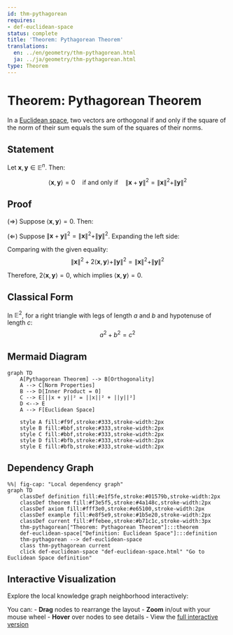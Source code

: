 ```yaml
---
id: thm-pythagorean
requires:
- def-euclidean-space
status: complete
title: 'Theorem: Pythagorean Theorem'
translations:
  en: ../en/geometry/thm-pythagorean.html
  ja: ../ja/geometry/thm-pythagorean.html
type: Theorem
---
```


# Theorem: Pythagorean Theorem {#thm-pythagorean}

In a [Euclidean space](def-euclidean-space.qmd), two vectors are orthogonal if and only if the square of the norm of their sum equals the sum of the squares of their norms.

## Statement

Let $\mathbf{x}, \mathbf{y} \in \mathbb{E}^n$. Then:

$$\langle \mathbf{x}, \mathbf{y} \rangle = 0 \quad \text{if and only if} \quad \|\mathbf{x} + \mathbf{y}\|^2 = \|\mathbf{x}\|^2 + \|\mathbf{y}\|^2$$

## Proof

($\Rightarrow$) Suppose $\langle \mathbf{x}, \mathbf{y} \rangle = 0$. Then:
\begin{align}
\|\mathbf{x} + \mathbf{y}\|^2 &= \langle \mathbf{x} + \mathbf{y}, \mathbf{x} + \mathbf{y} \rangle \\
&= \langle \mathbf{x}, \mathbf{x} \rangle + 2\langle \mathbf{x}, \mathbf{y} \rangle + \langle \mathbf{y}, \mathbf{y} \rangle \\
&= \|\mathbf{x}\|^2 + 2 \cdot 0 + \|\mathbf{y}\|^2 \\
&= \|\mathbf{x}\|^2 + \|\mathbf{y}\|^2
\end{align}

($\Leftarrow$) Suppose $\|\mathbf{x} + \mathbf{y}\|^2 = \|\mathbf{x}\|^2 + \|\mathbf{y}\|^2$. Expanding the left side:
\begin{align}
\|\mathbf{x} + \mathbf{y}\|^2 &= \|\mathbf{x}\|^2 + 2\langle \mathbf{x}, \mathbf{y} \rangle + \|\mathbf{y}\|^2
\end{align}

Comparing with the given equality:
$$\|\mathbf{x}\|^2 + 2\langle \mathbf{x}, \mathbf{y} \rangle + \|\mathbf{y}\|^2 = \|\mathbf{x}\|^2 + \|\mathbf{y}\|^2$$

Therefore, $2\langle \mathbf{x}, \mathbf{y} \rangle = 0$, which implies $\langle \mathbf{x}, \mathbf{y} \rangle = 0$.

## Classical Form

In $\mathbb{E}^2$, for a right triangle with legs of length $a$ and $b$ and hypotenuse of length $c$:
$$a^2 + b^2 = c^2$$

## Mermaid Diagram

```mermaid
graph TD
    A[Pythagorean Theorem] --> B[Orthogonality]
    A --> C[Norm Properties]
    B --> D[Inner Product = 0]
    C --> E[||x + y||² = ||x||² + ||y||²]
    D <--> E
    A --> F[Euclidean Space]

    style A fill:#f9f,stroke:#333,stroke-width:2px
    style B fill:#bbf,stroke:#333,stroke-width:2px
    style C fill:#bbf,stroke:#333,stroke-width:2px
    style D fill:#bfb,stroke:#333,stroke-width:2px
    style E fill:#bfb,stroke:#333,stroke-width:2px
```

## Dependency Graph

```mermaid
%%| fig-cap: "Local dependency graph"
graph TD
    classDef definition fill:#e1f5fe,stroke:#01579b,stroke-width:2px
    classDef theorem fill:#f3e5f5,stroke:#4a148c,stroke-width:2px
    classDef axiom fill:#fff3e0,stroke:#e65100,stroke-width:2px
    classDef example fill:#e8f5e9,stroke:#1b5e20,stroke-width:2px
    classDef current fill:#ffebee,stroke:#b71c1c,stroke-width:3px
    thm-pythagorean["Theorem: Pythagorean Theorem"]:::theorem
    def-euclidean-space["Definition: Euclidean Space"]:::definition
    thm-pythagorean --> def-euclidean-space
    class thm-pythagorean current
    click def-euclidean-space "def-euclidean-space.html" "Go to Euclidean Space definition"
```

## Interactive Visualization

Explore the local knowledge graph neighborhood interactively:

::: {.graph-viz data-id="thm-pythagorean" data-width="700" data-height="500"}
:::

You can:
- **Drag** nodes to rearrange the layout
- **Zoom** in/out with your mouse wheel
- **Hover** over nodes to see details
- View the [full interactive version](../../output/interactive/thm-pythagorean.html){target="_blank"}
